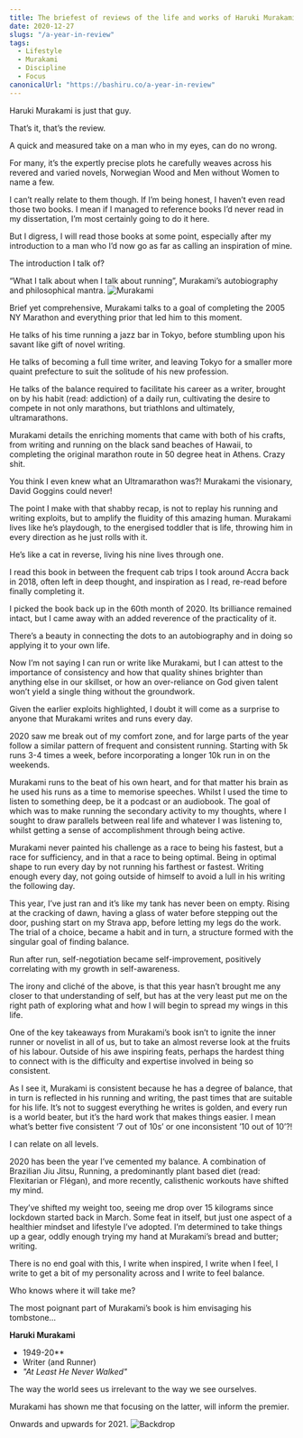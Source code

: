 ```yaml
---
title: The briefest of reviews of the life and works of Haruki Murakami - 2020 in review
date: 2020-12-27
slugs: "/a-year-in-review"
tags:
  - Lifestyle
  - Murakami
  - Discipline
  - Focus
canonicalUrl: "https://bashiru.co/a-year-in-review"
---
```

Haruki Murakami is just that guy. 

That’s it, that’s the review. 

A quick and measured take on a man who in my eyes, can do no wrong. 

For many, it’s the expertly precise plots he carefully weaves across his revered and varied novels, Norwegian Wood and Men without Women to name a few. 

I can’t really relate to them though. If I’m being honest, I haven’t even read those two books. I mean if I managed to reference books I’d never read in my dissertation, I’m most certainly going to do it here.

But I digress, I will read those books at some point, especially after my introduction to a man who I’d now go as far as calling an inspiration of mine. 

The introduction I talk of? 

“What I talk about when I talk about running”, Murakami’s autobiography and philosophical mantra. ![Murakami](./murakami.png)

Brief yet comprehensive, Murakami talks to a goal of completing the 2005 NY Marathon and everything prior that led him to this moment. 

He talks of his time running a jazz bar in Tokyo, before stumbling upon his savant like gift of novel writing. 

He talks of becoming a full time writer, and leaving Tokyo for a smaller more quaint prefecture to suit the solitude of his new profession. 

He talks of the balance required to facilitate his career as a writer, brought on by his habit (read: addiction) of a daily run, cultivating the desire to compete in not only marathons, but triathlons and ultimately, ultramarathons. 

Murakami details the enriching moments that came with both of his crafts, from writing and running on the black sand beaches of Hawaii, to completing the original marathon route in 50 degree heat in Athens. Crazy shit.

You think I even knew what an Ultramarathon was?! Murakami the visionary, David Goggins could never!

The point I make with that shabby recap, is not to replay his running and writing exploits, but to amplify the fluidity of this amazing human. Murakami lives like he’s playdough, to the energised toddler that is life, throwing him in every direction as he just rolls with it.

He’s like a cat in reverse, living his nine lives through one. 

I read this book in between the frequent cab trips I took around Accra back in 2018, often left in deep thought, and inspiration as I read, re-read before finally completing it.  

I picked the book back up in the 60th month of 2020. Its brilliance remained intact, but I came away with an added reverence of the practicality of it. 

There’s a beauty in connecting the dots to an autobiography and in doing so applying it to your own life.

Now I’m not saying I can run or write like Murakami, but I can attest to the importance of consistency and how that quality shines brighter than anything else in our skillset, or how an over-reliance on God given talent won’t yield a single thing without the groundwork.

Given the earlier exploits highlighted, I doubt it will come as a surprise to anyone that Murakami writes and runs every day. 

2020 saw me break out of my comfort zone, and for large parts of the year follow a similar pattern of frequent and consistent running. Starting with 5k runs 3-4 times a week, before incorporating a longer 10k run in on the weekends.

Murakami runs to the beat of his own heart, and for that matter his brain as he used his runs as a time to memorise speeches. Whilst I used the time to listen to something deep, be it a podcast or an audiobook. The goal of which was to make running the secondary activity to my thoughts, where I sought to draw parallels between real life and whatever I was listening to, whilst getting a sense of accomplishment through being active.

Murakami never painted his challenge as a race to being his fastest, but a race for sufficiency, and in that a race to being optimal. Being in optimal shape to run every day by not running his farthest or fastest. Writing enough every day, not going outside of himself to avoid a lull in his writing the following day. 

This year, I’ve just ran and it’s like my tank has never been on empty. Rising at the cracking of dawn, having a glass of water before stepping out the door, pushing start on my Strava app, before letting my legs do the work. The trial of a choice, became a habit and in turn, a structure formed with the singular goal of finding balance. 

Run after run, self-negotiation became self-improvement, positively correlating with my growth in self-awareness.

The irony and cliché of the above, is that this year hasn’t brought me any closer to that understanding of self, but has at the very least put me on the right path of exploring what and how I will begin to spread my wings in this life.

One of the key takeaways from Murakami’s book isn’t to ignite the inner runner or novelist in all of us, but to take an almost reverse look at the fruits of his labour. Outside of his awe inspiring feats, perhaps the hardest thing to connect with is the difficulty and expertise involved in being so consistent. 

As I see it, Murakami is consistent because he has a degree of balance, that in turn is reflected in his running and writing, the past times that are suitable for his life. It’s not to suggest everything he writes is golden, and every run is a world beater, but it’s the hard work that makes things easier. I mean what’s better five  consistent ‘7 out of 10s’  or one inconsistent ’10 out of 10’?!

I can relate on all levels. 

2020 has been the year I’ve cemented my balance. A combination of Brazilian Jiu Jitsu, Running, a predominantly plant based diet (read: Flexitarian or Flégan), and more recently, calisthenic workouts have shifted my mind. 

They’ve shifted my weight too, seeing me drop over 15 kilograms since lockdown started back in March. Some feat in itself, but just one aspect of a healthier mindset and lifestyle I’ve adopted. I’m determined to take things up a gear, oddly enough trying my hand at Murakami’s bread and butter; writing. 

There is no end goal with this, I write when inspired, I write when I feel, I write to get a bit of my personality across and I write to feel balance. 

Who knows where it will take me?

The most poignant part of Murakami’s book is him envisaging his tombstone…

**Haruki Murakami**
- 1949-20**
- Writer (and Runner)
- *"At Least He Never Walked"*


The way the world sees us irrelevant to the way we see ourselves. 

Murakami has shown me that focusing on the latter, will inform the premier. 

Onwards and upwards for 2021. 
![Backdrop](./backdrop.png)